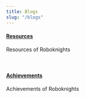 ```yaml
---
title: Blogs
slug: "/blogs"
---
```



#### [Resources](/resources)

Resources of Roboknights
 <br /> <br /> <br /> 




#### [Achievements](/achievements)

Achievements of Roboknights
